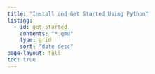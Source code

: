 ```yaml
---
title: "Install and Get Started Using Python"
listing:
  - id: get-started
    contents: "*.qmd"
    type: grid
    sort: "date desc"
page-layout: full
toc: true
---
```


::: {#get-started}
:::
